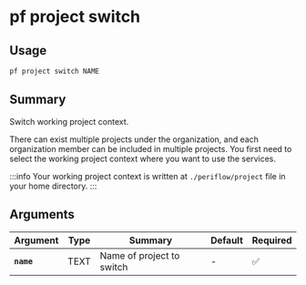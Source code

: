 # pf project switch

## Usage

```bash
pf project switch NAME
```

## Summary

Switch working project context.

There can exist multiple projects under the organization, and each organization
member can be included in multiple projects. You first need to select the working
project context where you want to use the services.

:::info
Your working project context is written at `./periflow/project` file in your home directory.
:::

## Arguments

| Argument | Type | Summary | Default | Required | 
|----------|------|---------|---------|----------|
| **`name`** | TEXT | Name of project to switch | - | ✅ |
